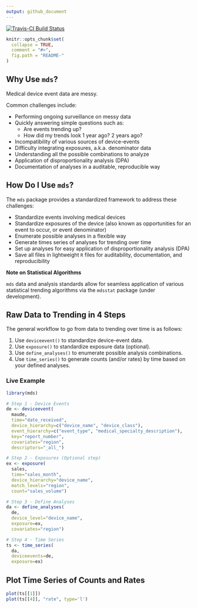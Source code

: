 ```yaml
---
output: github_document
---
```

[![Travis-CI Build Status](https://travis-ci.org/gchung05/mds.svg?branch=master)](https://travis-ci.org/gchung05/mds)
<!-- README.md is generated from README.Rmd. Please edit that file -->

```r
knitr::opts_chunk$set(
  collapse = TRUE,
  comment = "#>",
  fig.path = "README-"
)
```

## Why Use `mds`?

Medical device event data are messy.

Common challenges include:

- Performing ongoing surveillance on messy data
- Quickly answering simple questions such as: 
    - Are events trending up? 
    - How did my trends look 1 year ago? 2 years ago?
- Incompatibility of various sources of device-events
- Difficulty integrating exposures, a.k.a. denominator data
- Understanding all the possible combinations to analyze
- Application of disproportionality analysis (DPA)
- Documentation of analyses in a auditable, reproducible way

## How Do I Use `mds`?

The `mds` package provides a standardized framework to address these challenges:

- Standardize events involving medical devices
- Standardize exposures of the device (also known as opportunities for an event to occur, or event denominator)
- Enumerate possible analyses in a flexible way
- Generate times series of analyses for trending over time
- Set up analyses for easy application of disproportionality analysis (DPA)
- Save all files in lightweight `R` files for auditability, documentation, and reproducibility

**Note on Statistical Algorithms**

`mds` data and analysis standards allow for seamless application of various statistical trending algorithms via the `mdsstat` package (under development).

## Raw Data to Trending in 4 Steps

The general workflow to go from data to trending over time is as follows:

1. Use `deviceevent()` to standardize device-event data.
1. Use `exposure()` to standardize exposure data (optional).
1. Use `define_analyses()` to enumerate possible analysis combinations.
1. Use `time_series()` to generate counts (and/or rates) by time based on your defined analyses.

### Live Example

```r
library(mds)

# Step 1 - Device Events
de <- deviceevent(
  maude,
  time="date_received",
  device_hierarchy=c("device_name", "device_class"),
  event_hierarchy=c("event_type", "medical_specialty_description"),
  key="report_number",
  covariates="region",
  descriptors="_all_")

# Step 2 - Exposures (Optional step)
ex <- exposure(
  sales,
  time="sales_month",
  device_hierarchy="device_name",
  match_levels="region",
  count="sales_volume")

# Step 3 - Define Analyses
da <- define_analyses(
  de,
  device_level="device_name",
  exposure=ex,
  covariates="region")

# Step 4 - Time Series
ts <- time_series(
  da,
  deviceevents=de,
  exposure=ex)
```

## Plot Time Series of Counts and Rates

```r
plot(ts[[1]])
plot(ts[[4]], "rate", type='l')
```
